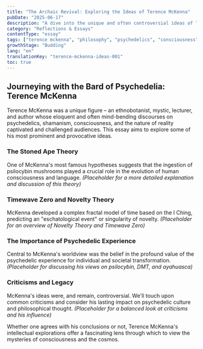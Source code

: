 ```yaml
---
title: "The Archaic Revival: Exploring the Ideas of Terence McKenna"
pubDate: "2025-06-17"
description: "A dive into the unique and often controversial ideas of Terence McKenna, from the Stoned Ape theory to Timewave Zero."
category: "Reflections & Essays"
contentType: "essay" 
tags: ["terence mckenna", "philosophy", "psychedelics", "consciousness", "timewave zero", "shamanism", "ethnobotany"]
growthStage: "Budding"
lang: "en"
translationKey: "terence-mckenna-ideas-001"
toc: true
---
```


## Journeying with the Bard of Psychedelia: Terence McKenna

Terence McKenna was a unique figure – an ethnobotanist, mystic, lecturer, and author whose eloquent and often mind-bending discourses on psychedelics, shamanism, consciousness, and the nature of reality captivated and challenged audiences. This essay aims to explore some of his most prominent and provocative ideas.

### The Stoned Ape Theory
One of McKenna's most famous hypotheses suggests that the ingestion of psilocybin mushrooms played a crucial role in the evolution of human consciousness and language.
*(Placeholder for a more detailed explanation and discussion of this theory)*

### Timewave Zero and Novelty Theory
McKenna developed a complex fractal model of time based on the I Ching, predicting an "eschatological event" or singularity of novelty.
*(Placeholder for an overview of Novelty Theory and Timewave Zero)*

### The Importance of Psychedelic Experience
Central to McKenna's worldview was the belief in the profound value of the psychedelic experience for individual and societal transformation.
*(Placeholder for discussing his views on psilocybin, DMT, and ayahuasca)*

### Criticisms and Legacy
McKenna's ideas were, and remain, controversial. We'll touch upon common criticisms and consider his lasting impact on psychedelic culture and philosophical thought.
*(Placeholder for a balanced look at criticisms and his influence)*

Whether one agrees with his conclusions or not, Terence McKenna's intellectual explorations offer a fascinating lens through which to view the mysteries of consciousness and the cosmos.
